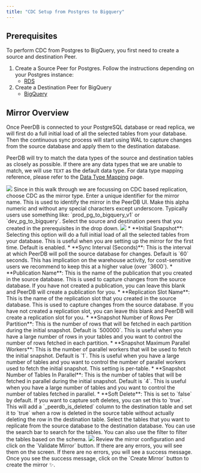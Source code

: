 ```yaml
---
title: "CDC Setup from Postgres to Bigquery"
---
```



## Prerequisites

To perform CDC from Postgres to BigQuery, you first need to create a source and destination Peer.

1. Create a Source Peer for Postgres. Follow the instructions depending on your Postgres instance:
    * [RDS](/connect/rds_postgres)
2. Create a Destination Peer for BigQuery
    * [BigQuery](/connect/bigquery)


## Mirror Overview

Once PeerDB is connected to your PostgreSQL database or read replica, we will first do a full initial load of all the selected tables from your database. Then the continuous sync process will start using WAL to capture changes from the source database and apply them to the destination database.

PeerDB will try to match the data types of the source and destination tables as closely as possible. If there are any data types that we are unable to match, we will use `TEXT` as the default data type. For data type mapping reference, please refer to the [Data Type Mapping](/datatypes/datatye-matrix) page.

<Steps>
    <Step title="Create Mirror Screen">
    <Frame caption="Click on Mirrors tab and then enter new Mirror screen">
        <img src="/images/cdc/new-mirror-1.jpeg" />
    </Frame>
    </Step>
    <Step title="Mirror Type">
    Since in this walk through we are focussing on CDC based replication, choose CDC as the mirror type.
    </Step>
    <Step title="Mirror Name">
    Enter a unique identifier for the mirror name. This is used to identify the mirror in the PeerDB UI. Make this alpha numeric and without any special characters except underscore. Typically users use something like: `prod_pg_to_bigquery_v1` or `dev_pg_to_bigquery`.
    </Step>
    <Step title="Select Source and Destination Peers">
    Select the source and destination peers that you created in the prerequisites in the drop down.
    <Frame caption="source and destination drop down">
        <img src="/images/cdc/new-mirror-pg-sf-2.jpeg" />
    </Frame>
    </Step>
    <Step title="Mirror Configuration">
    * **Initial Snapshot**: Selecting this option will do a full initial load of all the selected tables from your database. This is useful when you are setting up the mirror for the first time. Default is enabled.
    * **Sync Interval (Seconds)**: This is the interval at which PeerDB will poll the source database for changes. Default is `60` seconds. This has implication on the warehouse activity, for cost-sensitive users we recommend to keep this at a higher value (over `3600`).
    * **Publication Name**: This is the name of the publication that you created in the source database. This is used to capture changes from the source database. If you have not created a publication, you can leave this blank and PeerDB will create a publication for you.
    * **Replication Slot Name**: This is the name of the replication slot that you created in the source database. This is used to capture changes from the source database. If you have not created a replication slot, you can leave this blank and PeerDB will create a replication slot for you.
    * **Snapshot Number of Rows Per Partition**: This is the number of rows that will be fetched in each partition during the initial snapshot. Default is `500000`. This is useful when you have a large number of rows in your tables and you want to control the number of rows fetched in each partition.
    * **Snapshot Maximum Parallel Workers**: This is the number of parallel workers that will be used to fetch the initial snapshot. Default is `1`. This is useful when you have a large number of tables and you want to control the number of parallel workers used to fetch the initial snapshot. This setting is per-table.
    * **Snapshot Number of Tables In Parallel**: This is the number of tables that will be fetched in parallel during the initial snapshot. Default is `4`. This is useful when you have a large number of tables and you want to control the number of tables fetched in parallel.
    * **Soft Delete**: This is set to `false` by default. If you want to capture soft deletes, you can set this to `true`. This will add a `_peerdb_is_deleted` column to the destination table and set it to `true` when a row is deleted in the source table without actually deleting the row in the destination table.
    </Step>
    <Step title="Table Selection">
    Select the tables that you want to replicate from the source database to the destination database. You can use the search bar to search for the tables. You can also use the filter to filter the tables based on the schema.
    <Frame caption="Table Selection">
        <img src="/images/cdc/mirror-drop-down.jpeg" />
    </Frame>
    </Step>
    <Step title="Review and Create">
    Review the mirror configuration and click on the `Validate Mirror` button. If there are any errors, you will see them on the screen. If there are no errors, you will see a success message. Once you see the success message, click on the `Create Mirror` button to create the mirror ✨.
    </Step>
</Steps>
